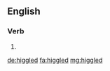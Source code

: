 ==English==

===Verb===
{{head|en|verb form}}

# {{en-past of|higgle}}

[[de:higgled]]
[[fa:higgled]]
[[mg:higgled]]